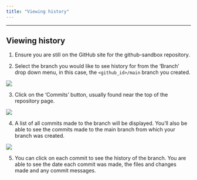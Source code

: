 ```yaml
---
title: "Viewing history"
---
```


------------------------------------------------------------------------

## Viewing history {#viewing-history}

1.  Ensure you are still on the GitHub site for the github-sandbox repository. 

2.  Select the branch you would like to see history for from the 'Branch' drop down menu, in this case, the `<github_id>/main` branch you created. 

![](images/viewing_branches_drop_down.png){fig-alt="Image shows a screengrab of the git-academy-sandbox repository, with the branches drop-down selected"}

3.  Click on the 'Commits' button, usually found near the top of the repository page.

![](images/commits_button.png){fig-alt="Screenshot of the git-academy-sandbox repository, highlighting the 'Commits' button that appears when a branch is selected."}

4.  A list of all commits made to the branch will be displayed. You'll also be able to see the commits made to the main branch from which your branch was created. 

![](images/commit_list.png){fig-alt="Screenshot of the git-academy-sandbox repository, showing the commit list for the selected branch."}

5. You can click on each commit to see the history of the branch. You are able to see the date each commit was made, the files and changes made and any commit messages.

